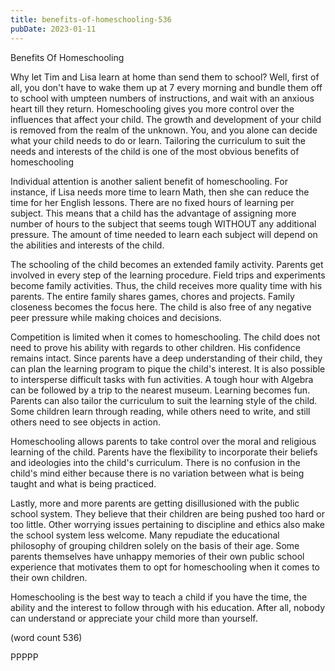 ```yaml
---
title: benefits-of-homeschooling-536
pubDate: 2023-01-11
---
```


Benefits Of Homeschooling

Why let Tim and Lisa learn at home than send them to school? 
Well, first of all, you don't have to wake them up at 7 every 
morning and bundle them off to school with umpteen numbers of 
instructions, and wait with an anxious heart till they return. 
Homeschooling gives you more control over the influences that 
affect your child. The growth and development of your child 
is removed from the realm of the unknown. You, and you alone 
can decide what your child needs to do or learn. Tailoring 
the curriculum to suit the needs and interests of the child 
is one of the most obvious benefits of homeschooling

Individual attention is another salient benefit of 
homeschooling. For instance, if Lisa needs more time to learn 
Math, then she can reduce the time for her English lessons. 
There are no fixed hours of learning per subject. This means 
that a child has the advantage of assigning more number of 
hours to the subject that seems tough WITHOUT any additional 
pressure. The amount of time needed to learn each subject 
will depend on the abilities and interests of the child. 

The schooling of the child becomes an extended family activity. 
Parents get involved in every step of the learning procedure. 
Field trips and experiments become family activities. Thus, 
the child receives more quality time with his parents. The 
entire family shares games, chores and projects. Family 
closeness becomes the focus here. The child is also free of 
any negative peer pressure while making choices and decisions.

Competition is limited when it comes to homeschooling. The 
child does not need to prove his ability with regards to other 
children. His confidence remains intact. Since parents have a 
deep understanding of their child, they can plan the learning 
program to pique the child's interest. It is also possible to 
intersperse difficult tasks with fun activities. A tough hour 
with Algebra can be followed by a trip to the nearest museum. 
Learning becomes fun. Parents can also tailor the curriculum to 
suit the learning style of the child. Some children learn through 
reading, while others need to write, and still others need to see 
objects in action. 

Homeschooling allows parents to take control over the moral and 
religious learning of the child. Parents have the flexibility to 
incorporate their beliefs and ideologies into the child's curriculum. 
There is no confusion in the child's mind either because there is 
no variation between what is being taught and what is being practiced. 

Lastly, more and more parents are getting disillusioned with the 
public school system. They believe that their children are being 
pushed too hard or too little. Other worrying issues pertaining to 
discipline and ethics also make the school system less welcome. Many 
repudiate the educational philosophy of grouping children solely on 
the basis of their age. Some parents themselves have unhappy memories 
of their own public school experience that motivates them to opt for 
homeschooling when it comes to their own children.  

Homeschooling is the best way to teach a child if you have the time, 
the ability and the interest to follow through with his education. After 
all, nobody can understand or appreciate your child more than yourself. 

(word count 536)

PPPPP